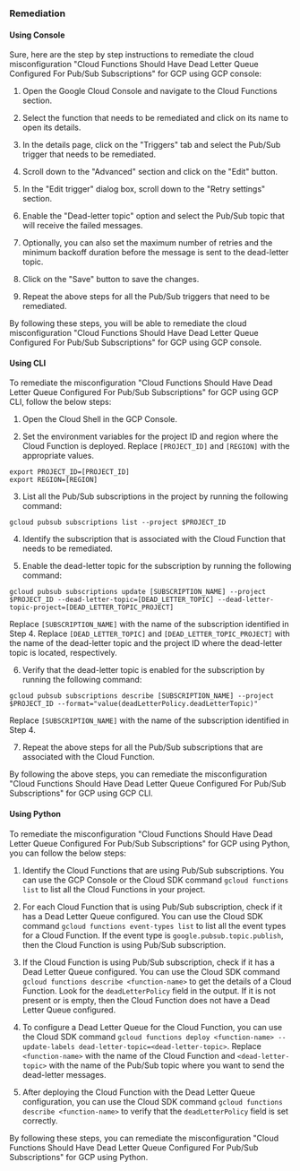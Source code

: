 ### Remediation

#### Using Console

Sure, here are the step by step instructions to remediate the cloud misconfiguration "Cloud Functions Should Have Dead Letter Queue Configured For Pub/Sub Subscriptions" for GCP using GCP console:

1. Open the Google Cloud Console and navigate to the Cloud Functions section.

2. Select the function that needs to be remediated and click on its name to open its details.

3. In the details page, click on the "Triggers" tab and select the Pub/Sub trigger that needs to be remediated.

4. Scroll down to the "Advanced" section and click on the "Edit" button.

5. In the "Edit trigger" dialog box, scroll down to the "Retry settings" section.

6. Enable the "Dead-letter topic" option and select the Pub/Sub topic that will receive the failed messages.

7. Optionally, you can also set the maximum number of retries and the minimum backoff duration before the message is sent to the dead-letter topic.

8. Click on the "Save" button to save the changes.

9. Repeat the above steps for all the Pub/Sub triggers that need to be remediated.

By following these steps, you will be able to remediate the cloud misconfiguration "Cloud Functions Should Have Dead Letter Queue Configured For Pub/Sub Subscriptions" for GCP using GCP console.

#### Using CLI

To remediate the misconfiguration "Cloud Functions Should Have Dead Letter Queue Configured For Pub/Sub Subscriptions" for GCP using GCP CLI, follow the below steps:

1. Open the Cloud Shell in the GCP Console.

2. Set the environment variables for the project ID and region where the Cloud Function is deployed. Replace `[PROJECT_ID]` and `[REGION]` with the appropriate values.

```
export PROJECT_ID=[PROJECT_ID]
export REGION=[REGION]
```

3. List all the Pub/Sub subscriptions in the project by running the following command:

```
gcloud pubsub subscriptions list --project $PROJECT_ID
```

4. Identify the subscription that is associated with the Cloud Function that needs to be remediated.

5. Enable the dead-letter topic for the subscription by running the following command:

```
gcloud pubsub subscriptions update [SUBSCRIPTION_NAME] --project $PROJECT_ID --dead-letter-topic=[DEAD_LETTER_TOPIC] --dead-letter-topic-project=[DEAD_LETTER_TOPIC_PROJECT]
```

Replace `[SUBSCRIPTION_NAME]` with the name of the subscription identified in Step 4. Replace `[DEAD_LETTER_TOPIC]` and `[DEAD_LETTER_TOPIC_PROJECT]` with the name of the dead-letter topic and the project ID where the dead-letter topic is located, respectively.

6. Verify that the dead-letter topic is enabled for the subscription by running the following command:

```
gcloud pubsub subscriptions describe [SUBSCRIPTION_NAME] --project $PROJECT_ID --format="value(deadLetterPolicy.deadLetterTopic)"
```

Replace `[SUBSCRIPTION_NAME]` with the name of the subscription identified in Step 4.

7. Repeat the above steps for all the Pub/Sub subscriptions that are associated with the Cloud Function.

By following the above steps, you can remediate the misconfiguration "Cloud Functions Should Have Dead Letter Queue Configured For Pub/Sub Subscriptions" for GCP using GCP CLI.

#### Using Python

To remediate the misconfiguration "Cloud Functions Should Have Dead Letter Queue Configured For Pub/Sub Subscriptions" for GCP using Python, you can follow the below steps:

1. Identify the Cloud Functions that are using Pub/Sub subscriptions. You can use the GCP Console or the Cloud SDK command `gcloud functions list` to list all the Cloud Functions in your project.

2. For each Cloud Function that is using Pub/Sub subscription, check if it has a Dead Letter Queue configured. You can use the Cloud SDK command `gcloud functions event-types list` to list all the event types for a Cloud Function. If the event type is `google.pubsub.topic.publish`, then the Cloud Function is using Pub/Sub subscription.

3. If the Cloud Function is using Pub/Sub subscription, check if it has a Dead Letter Queue configured. You can use the Cloud SDK command `gcloud functions describe <function-name>` to get the details of a Cloud Function. Look for the `deadLetterPolicy` field in the output. If it is not present or is empty, then the Cloud Function does not have a Dead Letter Queue configured.

4. To configure a Dead Letter Queue for the Cloud Function, you can use the Cloud SDK command `gcloud functions deploy <function-name> --update-labels dead-letter-topic=<dead-letter-topic>`. Replace `<function-name>` with the name of the Cloud Function and `<dead-letter-topic>` with the name of the Pub/Sub topic where you want to send the dead-letter messages.

5. After deploying the Cloud Function with the Dead Letter Queue configuration, you can use the Cloud SDK command `gcloud functions describe <function-name>` to verify that the `deadLetterPolicy` field is set correctly.

By following these steps, you can remediate the misconfiguration "Cloud Functions Should Have Dead Letter Queue Configured For Pub/Sub Subscriptions" for GCP using Python.

